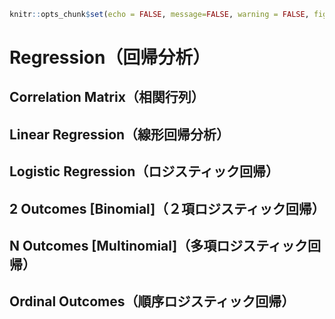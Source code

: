 ```r
knitr::opts_chunk$set(echo = FALSE, message=FALSE, warning = FALSE, fig.align = 'center', out.width='80%')
```

# Regression（回帰分析）{#ch:regression}

## Correlation Matrix（相関行列）{#sec:regression-correlation}
## Linear Regression（線形回帰分析）{#sec:regression-regression}

## Logistic Regression（ロジスティック回帰）{-}
## 2 Outcomes [Binomial]（２項ロジスティック回帰）{#sec:regression-binom}
## N Outcomes [Multinomial]（多項ロジスティック回帰）{#sec:regression-multinom}
## Ordinal Outcomes（順序ロジスティック回帰）{#sec:regression-ordinal}


